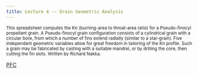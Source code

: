```yaml
---
title: Lecture 4 -- Grain Geometric Analysis
---
```


<sub>This spreadsheet computes the Kn (burning-area to throat-area ratio) for a
   Pseudo-finocyl propellant grain. A Pseudo-finocyl grain configuration
   consists of a cylindrical grain with a circular bore, from which a number of
   fins extend radially (similar to a star-grain). Five independant geometric
   variables allow for great freedom in tailoring of the Kn profile. Such a
   grain may be fabricated by casting with a suitable mandrel, or by drilling
   the core, then cutting the fin slots. Written by Richard Nakka. 
</sub>

[PFC](https://www.nakka-rocketry.net/softw.html#PFC)
